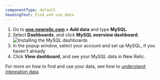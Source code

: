 ```yaml
---
componentType: default
headingText: Find and use data
---
```



1. Go to **[one.newrelic.com](https://one.newrelic.com) > Add data** and type **MySQL**.
2. Select **Dashboards**, and click **MySQL overview dashboard**.
    <img
    title="Install the MySQL dashboards"
    alt="Installing the  MySQL dashboards"
    src={infrastructureInstallMysqlDashboard}
    />
3. In the popup window, select your account and set up MySQL, if you haven't already
4. Click **View dashboard**, and see your MySQL data in New Relic.

For more on how to find and use your data, see how to [understand integration data](/docs/infrastructure/integrations/find-use-infrastructure-integration-data).
